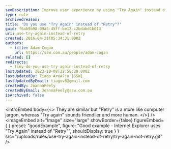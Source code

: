 ```yaml
---
seoDescription: Improve user experience by using "Try Again" instead of "Retry", creating a friendlier and more human-like interaction.
type: rule
archivedreason:
title: 'Do you use "Try Again" instead of "Retry"?'
guid: f6ab9b98-09a5-45ff-be12-c2bdabd1b013
uri: use-try-again-instead-of-retry
created: 2016-04-21T05:34:31.000Z
authors:
  - title: Adam Cogan
    url: https://ssw.com.au/people/adam-cogan
related: []
redirects:
  - tiny-do-you-use-try-again-instead-of-retry
lastUpdated: 2023-10-08T22:58:29.000Z
lastUpdatedBy: Tiago AraÃºjo [SSW]
lastUpdatedByEmail: tiagov8@gmail.com
createdBy: JoannaFeely
createdByEmail: JoannaFeely@ssw.com.au
isArchived: false
---
```


<introEmbed
  body={<>
They are similar but "Retry" is a more like computer jargon, whereas "Try again" sounds friendlier and more human.
  </>}
/>
<imageEmbed
  alt="Image"
  size="large"
  showBorder={false}
  figureEmbed={ {
    preset: "goodExample",
    figure: "Good example - Internet Explorer uses \"Try Again\" instead of \"Retry\"",
    shouldDisplay: true
  } }
  src="/uploads/rules/use-try-again-instead-of-retry/try-again-not-retry.gif"
/>
